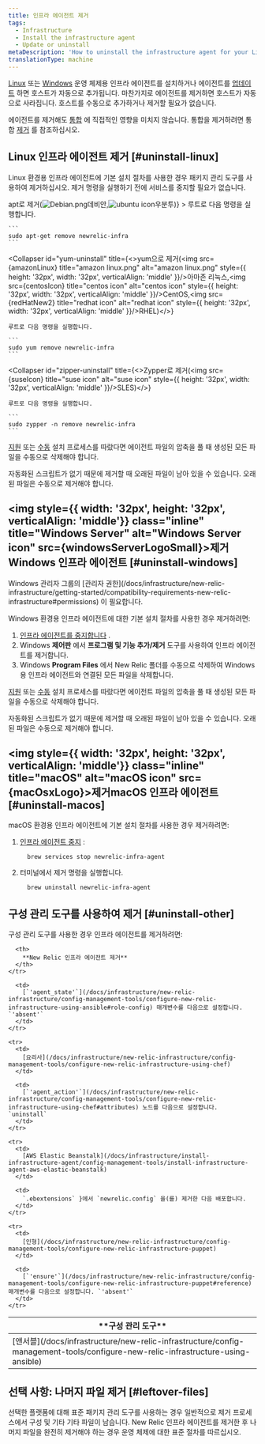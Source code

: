 ```yaml
---
title: 인프라 에이전트 제거
tags:
  - Infrastructure
  - Install the infrastructure agent
  - Update or uninstall
metaDescription: 'How to uninstall the infrastructure agent for your Linux or Windows operating system, as well as any infrastructure integrations.'
translationType: machine
---
```










[Linux](/docs/infrastructure/new-relic-infrastructure/installation/install-infrastructure-linux) 또는 [Windows](/docs/infrastructure/new-relic-infrastructure/installation/install-infrastructure-windows-server) 운영 체제용 인프라 에이전트를 설치하거나 에이전트를 [업데이트](/docs/infrastructure/new-relic-infrastructure/installation/update-infrastructure-agent) 하면 호스트가 자동으로 추가됩니다. 마찬가지로 에이전트를 제거하면 호스트가 자동으로 사라집니다. 호스트를 수동으로 추가하거나 제거할 필요가 없습니다.

에이전트를 제거해도 [통합](/docs/infrastructure/infrastructure-integrations/getting-started/connect-aws-integrations-infrastructure) 에 직접적인 영향을 미치지 않습니다. 통합을 제거하려면 통합 [제거](/docs/infrastructure/install-configure-infrastructure/update-or-uninstall/uninstall-integrations) 를 참조하십시오.

## Linux 인프라 에이전트 제거 [#uninstall-linux]

Linux 환경용 인프라 에이전트에 기본 설치 절차를 사용한 경우 패키지 관리 도구를 사용하여 제거하십시오. 제거 명령을 실행하기 전에 서비스를 중지할 필요가 없습니다.

<CollapserGroup>
  <Collapser
    id="apt-uninstall"
    title={<>apt로 제거(<img src={debian} title="Debian icon" alt="Debian.png" style={{ height: '32px', width: '32px', verticalAlign: 'middle' }}/>데비안,<img src={ubuntuIcon} title="ubuntu icon" alt="ubuntu icon" style={{ height: '32px', width: '32px', verticalAlign: 'middle' }}/>우분투)</>}
  >
    루트로 다음 명령을 실행합니다.

    ```
    sudo apt-get remove newrelic-infra
    ```
  </Collapser>

  <Collapser
    id="yum-uninstall"
    title={<>yum으로 제거(<img src={amazonLinux} title="amazon linux.png" alt="amazon linux.png" style={{ height: '32px', width: '32px', verticalAlign: 'middle' }}/>아마존 리눅스,<img src={centosIcon} title="centos icon" alt="centos icon" style={{ height: '32px', width: '32px', verticalAlign: 'middle' }}/>CentOS,<img src={redHatNew2} title="redhat icon" alt="redhat icon" style={{ height: '32px', width: '32px', verticalAlign: 'middle' }}/>RHEL)</>}
  >
    루트로 다음 명령을 실행합니다.

    ```
    sudo yum remove newrelic-infra
    ```
  </Collapser>

  <Collapser
    id="zipper-uninstall"
    title={<>Zypper로 제거(<img src={suseIcon} title="suse icon" alt="suse icon" style={{ height: '32px', width: '32px', verticalAlign: 'middle' }}/>SLES)</>}
  >
    루트로 다음 명령을 실행합니다.

    ```
    sudo zypper -n remove newrelic-infra
    ```
  </Collapser>
</CollapserGroup>

[지원](/docs/infrastructure/install-configure-infrastructure/linux-installation/assisted-install-infrastructure-linux) 또는 [수동](/docs/infrastructure/install-configure-infrastructure/linux-installation/manual-install-infrastructure-linux) 설치 프로세스를 따랐다면 에이전트 파일의 압축을 풀 때 생성된 모든 파일을 수동으로 삭제해야 합니다.

<Callout variant="important">
  자동화된 스크립트가 없기 때문에 제거할 때 오래된 파일이 남아 있을 수 있습니다. 오래된 파일은 수동으로 제거해야 합니다.
</Callout>

## <img style={{ width: '32px', height: '32px', verticalAlign: 'middle'}} class="inline" title="Windows Server" alt="Windows Server icon" src={windowsServerLogoSmall}>제거</img>Windows 인프라 에이전트 [#uninstall-windows]

<Callout variant="tip">
  Windows 관리자 그룹의 [관리자 권한](/docs/infrastructure/new-relic-infrastructure/getting-started/compatibility-requirements-new-relic-infrastructure#permissions) 이 필요합니다.
</Callout>

Windows 환경용 인프라 에이전트에 대한 기본 설치 절차를 사용한 경우 제거하려면:

1. [인프라 에이전트를 중지합니다](/docs/infrastructure/new-relic-infrastructure/configuration/start-stop-restart-check-infrastructure-agent-status#windows) .
2. Windows **제어판** 에서 **프로그램 및 기능 추가/제거** 도구를 사용하여 인프라 에이전트를 제거합니다.
3. Windows **Program Files** 에서 New Relic 폴더를 수동으로 삭제하여 Windows용 인프라 에이전트와 연결된 모든 파일을 삭제합니다.

[지원](/docs/infrastructure/install-configure-infrastructure/windows-installation/assisted-install-infrastructure-windows) 또는 [수동](/docs/infrastructure/install-configure-infrastructure/windows-installation/manual-install-infrastructure-windows) 설치 프로세스를 따랐다면 에이전트 파일의 압축을 풀 때 생성된 모든 파일을 수동으로 삭제해야 합니다.

<Callout variant="important">
  자동화된 스크립트가 없기 때문에 제거할 때 오래된 파일이 남아 있을 수 있습니다. 오래된 파일은 수동으로 제거해야 합니다.
</Callout>

## <img style={{ width: '32px', height: '32px', verticalAlign: 'middle'}} class="inline" title="macOS" alt="macOS icon" src={macOsxLogo}>제거</img>macOS 인프라 에이전트 [#uninstall-macos]

macOS 환경용 인프라 에이전트에 기본 설치 절차를 사용한 경우 제거하려면:

1. [인프라 에이전트 중지](/docs/infrastructure/new-relic-infrastructure/configuration/start-stop-restart-check-infrastructure-agent-status#macOS) :

   ```
     brew services stop newrelic-infra-agent
   ```

2. 터미널에서 제거 명령을 실행합니다.

   ```
     brew uninstall newrelic-infra-agent
   ```

## 구성 관리 도구를 사용하여 제거 [#uninstall-other]

구성 관리 도구를 사용한 경우 인프라 에이전트를 제거하려면:

<table>
  <thead>
    <tr>
      <th style={{ width: "250px" }}>
        **구성 관리 도구**
      </th>

      <th>
        **New Relic 인프라 에이전트 제거**
      </th>
    </tr>
  </thead>

  <tbody>
    <tr>
      <td>
        [앤서블](/docs/infrastructure/new-relic-infrastructure/config-management-tools/configure-new-relic-infrastructure-using-ansible)
      </td>

      <td>
        [`'agent_state'`](/docs/infrastructure/new-relic-infrastructure/config-management-tools/configure-new-relic-infrastructure-using-ansible#role-config) 매개변수를 다음으로 설정합니다. `'absent'`
      </td>
    </tr>

    <tr>
      <td>
        [요리사](/docs/infrastructure/new-relic-infrastructure/config-management-tools/configure-new-relic-infrastructure-using-chef)
      </td>

      <td>
        [`'agent_action'`](/docs/infrastructure/new-relic-infrastructure/config-management-tools/configure-new-relic-infrastructure-using-chef#attributes) 노드를 다음으로 설정합니다. `uninstall`
      </td>
    </tr>

    <tr>
      <td>
        [AWS Elastic Beanstalk](/docs/infrastructure/install-infrastructure-agent/config-management-tools/install-infrastructure-agent-aws-elastic-beanstalk)
      </td>

      <td>
        `.ebextensions` }에서 `newrelic.config` 을(를) 제거한 다음 배포합니다.
      </td>
    </tr>

    <tr>
      <td>
        [인형](/docs/infrastructure/new-relic-infrastructure/config-management-tools/configure-new-relic-infrastructure-puppet)
      </td>

      <td>
        [`'ensure'`](/docs/infrastructure/new-relic-infrastructure/config-management-tools/configure-new-relic-infrastructure-puppet#reference) 매개변수를 다음으로 설정합니다. `'absent'`
      </td>
    </tr>
  </tbody>
</table>

## 선택 사항: 나머지 파일 제거 [#leftover-files]

선택한 플랫폼에 대해 표준 패키지 관리 도구를 사용하는 경우 일반적으로 제거 프로세스에서 구성 및 기타 기타 파일이 남습니다. New Relic 인프라 에이전트를 제거한 후 나머지 파일을 완전히 제거해야 하는 경우 운영 체제에 대한 표준 절차를 따르십시오.